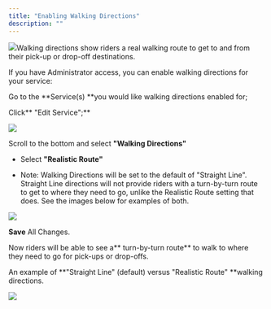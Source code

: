 ```yaml
---
title: "Enabling Walking Directions"
description: ""
---
```


![](https://spare-74fa64f80617.intercom-attachments-1.com/i/o/972917651/9deb863c710420c6060b8cc3/MyRACvei_vkTti69ev4OmftFXe6x2N9fzA.png?expires=1753820100&signature=71266d0a6e251e57a7a2191f3011c880867fc50f12dd787de95332378916796f&req=fSclH8h5m4ReFb4f3HP0gKbp4YkvTJ%2B7fdEuM7NGqIE9hXhlep18k3hbkURD%0AkZ4%3D%0A)Walking directions show riders a real walking route to get to and from their pick-up or drop-off destinations.

If you have Administrator access, you can enable walking directions for your service:

Go to the **Service(s) **you would like walking directions enabled for;

Click** "Edit Service";**

![](https://spare-74fa64f80617.intercom-attachments-1.com/i/o/972917658/5683f2492fb4d1817dbaa0c5/XXG3aPKh8P2mEcrA6mh3FcB4Ln5Jf4ytlg.png?expires=1753820100&signature=9f0f3c0222e46fd6447c5f61217deb20a1fa8a26e616cb936e75ea738a15d35f&req=fSclH8h5m4RXFb4f3HP0gJvbhj2ypNpnouYaz0QYQsAVe%2BcRpDBvlim03NKU%0ABhI%3D%0A)

Scroll to the bottom and select **"Walking Directions"**

- Select **"Realistic Route"**

- Note: Walking Directions will be set to the default of "Straight Line". Straight Line directions will not provide riders with a turn-by-turn route to get to where they need to go, unlike the Realistic Route setting that does. See the images below for examples of both.

![](https://spare-74fa64f80617.intercom-attachments-1.com/i/o/972917668/48cbfa758186e9d51e11113b/S76Ed37JQi5eqC_cz8snRUpPMpXDtJTa3w.png?expires=1753820100&signature=6d3ba78d139befad47c9e20631a904ae0362cee9d13bb323206c9d4da548a0b3&req=fSclH8h5m4dXFb4f3HP0gOM7nhwVc1RYFF0D%2F%2FXOyatBMKin8uYd1FCbiqW4%0ALII%3D%0A)

**Save** All Changes.

Now riders will be able to see a** turn-by-turn route** to walk to where they need to go for pick-ups or drop-offs.

An example of **"Straight Line" (default) versus "Realistic Route" **walking directions. 

![](https://spare-74fa64f80617.intercom-attachments-1.com/i/o/972917674/163bb99fb71e7f7bccae36e2/6i2EZ3w4VE6ItBR62M_mvEPEm-7rIlhBCg.png?expires=1753820100&signature=c0e5ad044f67b8e76b8bf4f1cab14db2806b2dbc92d244e87e9dddf80ade0255&req=fSclH8h5m4ZbFb4f3HP0gAyTsIQ6y%2BRZFm8TO8cZEtKmEqTzZv43GYZJ4vqe%0Asac%3D%0A)
